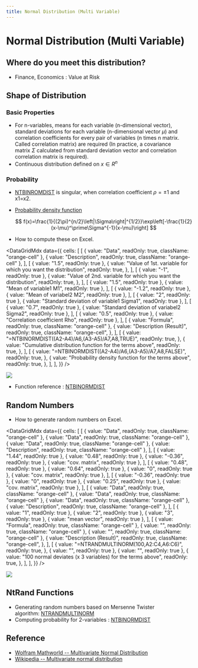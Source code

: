 ```yaml
---
title: Normal Distribution (Multi Variable)
---
```



# Normal Distribution (Multi Variable)

## Where do you meet this distribution?

- Finance, Economics : Value at Risk

## Shape of Distribution

### Basic Properties

- For n-variables, means for each variable (n-dimensional vector), standard deviations for each variable (n-dimensional vector $\mu$) and correlation coefficients for every pair of variables (n times n matrix. Called correlation matrix) are required (In practice, a covariance matrix $\Sigma$ calculated from standard deviation vector and correlation correlation matrix is required).
- Continuous distribution defined on $x\in R^{n}$

### Probability

- [NTBINROMDIST](../03-function-reference/02-distribution-functions/009-ntbinormdist.mdx) is singular, when correlation coefficient $\rho=\pm 1$ and x1=x2.
- [Probability density function](/docs/glossary#probability-density-function)

  $$
  f(x)=\frac{1}{(2\pi)^{n/2}\left|\Sigma\right|^{1/2}}\exp\left[-\frac{1}{2}(x-\mu)^\prime\Sigma^{-1}(x-\mu)\right]
  $$

- How to compute these on Excel.

<DataGridMdx
  data={{
    cells: [
      [
        { value: "Data", readOnly: true, className: "orange-cell" },
        { value: "Description", readOnly: true, className: "orange-cell" },
      ],
      [
        { value: "1.5", readOnly: true },
        {
          value: "Value of 1st. variable for which you want the distribution",
          readOnly: true,
        },
      ],
      [
        { value: "-1", readOnly: true },
        {
          value: "Value of 2nd. variable for which you want the distribution",
          readOnly: true,
        },
      ],
      [
        { value: "1.5", readOnly: true },
        { value: "Mean of variable1 M1", readOnly: true },
      ],
      [
        { value: "-1.2", readOnly: true },
        { value: "Mean of variabel2 M2", readOnly: true },
      ],
      [
        { value: "2", readOnly: true },
        { value: "Standard deviation of variable1 Sigma1", readOnly: true },
      ],
      [
        { value: "0.7", readOnly: true },
        { value: "Standard deviation of variabel2 Sigma2", readOnly: true },
      ],
      [
        { value: "0.5", readOnly: true },
        { value: "Correlation coefficient Rho", readOnly: true },
      ],
      [
        { value: "Formula", readOnly: true, className: "orange-cell" },
        {
          value: "Description (Result)",
          readOnly: true,
          className: "orange-cell",
        },
      ],
      [
        {
          value: "=NTBINORMDIST((A2-A4)/A6,(A3-A5)/A7,A8,TRUE)",
          readOnly: true,
        },
        {
          value: "Cumulative distribution function for the terms above",
          readOnly: true,
        },
      ],
      [
        {
          value: "=NTBINORMDIST((A2-A4)/A6,(A3-A5)/A7,A8,FALSE)",
          readOnly: true,
        },
        {
          value: "Probability density function for the terms above",
          readOnly: true,
        },
      ],
    ],
  }}
/>

![](./../assets/functions/plot/binormdist.jpg)

- Function reference : [NTBINORMDIST](../03-function-reference/02-distribution-functions/009-ntbinormdist.mdx)

## Random Numbers

- How to generate random numbers on Excel.

<DataGridMdx
  data={{
    cells: [
      [
        { value: "Data", readOnly: true, className: "orange-cell" },
        { value: "Data", readOnly: true, className: "orange-cell" },
        { value: "Data", readOnly: true, className: "orange-cell" },
        { value: "Description", readOnly: true, className: "orange-cell" },
      ],
      [
        { value: "1.44", readOnly: true },
        { value: "0.48", readOnly: true },
        { value: "-0.36", readOnly: true },
        { value: "cov. matrix", readOnly: true },
      ],
      [
        { value: "0.48", readOnly: true },
        { value: "0.64", readOnly: true },
        { value: "0", readOnly: true },
        { value: "cov. matrix", readOnly: true },
      ],
      [
        { value: "-0.36", readOnly: true },
        { value: "0", readOnly: true },
        { value: "0.25", readOnly: true },
        { value: "cov. matrix", readOnly: true },
      ],
      [
        { value: "Data", readOnly: true, className: "orange-cell" },
        { value: "Data", readOnly: true, className: "orange-cell" },
        { value: "Data", readOnly: true, className: "orange-cell" },
        { value: "Description", readOnly: true, className: "orange-cell" },
      ],
      [
        { value: "1", readOnly: true },
        { value: "2", readOnly: true },
        { value: "3", readOnly: true },
        { value: "mean vector", readOnly: true },
      ],
      [
        { value: "Formula", readOnly: true, className: "orange-cell" },
        { value: "", readOnly: true, className: "orange-cell" },
        { value: "", readOnly: true, className: "orange-cell" },
        {
          value: "Description (Result)",
          readOnly: true,
          className: "orange-cell",
        },
      ],
      [
        {
          value: "=NTRANDMULTINORM(100,A2:C4,A6:C6)",
          readOnly: true,
        },
        { value: "", readOnly: true },
        { value: "", readOnly: true },
        {
          value: "100 normal deviates (x 3 variables) for the terms above",
          readOnly: true,
        },
      ],
    ],
  }}
/>

![](./../assets/functions/histogram/scatterMultiNorm.jpg)

## NtRand Functions

- Generating random numbers based on Mersenne Twister algorithm: [NTRANDMULTINORM](../03-function-reference/01-random-numbers/02-multi-series/01-ntrandmultinorm.mdx)
- Computing probability for 2-variables : [NTBINORMDIST](../03-function-reference/02-distribution-functions/009-ntbinormdist.mdx)

## Reference

- [Wolfram Mathworld -- Multivariate Normal Distribution](http://mathworld.wolfram.com/MultivariateNormalDistribution.html)
- [Wikipedia -- Multivariate normal distribution](http://en.wikipedia.org/wiki/Multivariate_normal_distribution)
